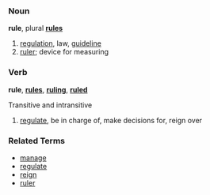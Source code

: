 ===Noun===
'''rule''', plural '''[[rules]]'''

# [[regulation]], law, [[guideline]]
# [[ruler]]; device for measuring


===Verb===
'''rule''', '''[[rules]]''', '''[[ruling]]''', '''[[ruled]]'''

Transitive and intransitive

# [[regulate]], be in charge of, make decisions for, reign over

===Related Terms===
*[[manage]]
*[[regulate]]
*[[reign]]
*[[ruler]]